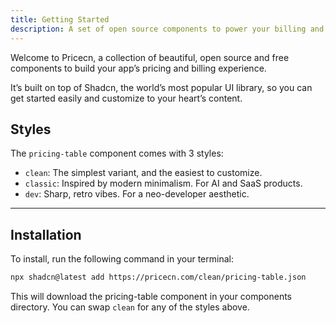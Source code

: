 ```yaml
---
title: Getting Started
description: A set of open source components to power your billing and pricing experience
---
```


Welcome to Pricecn, a collection of beautiful, open source and free components to build your app’s pricing and billing experience.

It’s built on top of Shadcn, the world’s most popular UI library, so you can get started easily and customize to your heart’s content.

## Styles

The `pricing-table` component comes with 3 styles:

- `clean`: The simplest variant, and the easiest to customize.
- `classic`: Inspired by modern minimalism. For AI and SaaS products.
- `dev`: Sharp, retro vibes. For a neo-developer aesthetic.

---

## Installation

To install, run the following command in your terminal:

```bash
npx shadcn@latest add https://pricecn.com/clean/pricing-table.json
```

This will download the pricing-table component in your components directory. You can swap `clean` for any of the styles above.